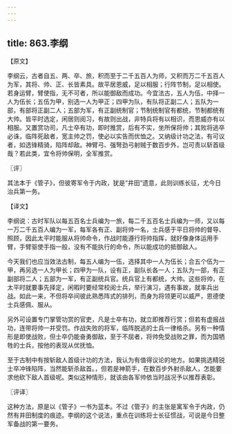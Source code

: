 ```yaml
---
---
---
```

title: 863.李纲
---



【原文】

李纲云，古者自五、两、卒、旅，积而至于二千五百人为师，又积而万二千五百人为军，其将、帅、正、长皆素具。故平居恩威，足以相服；行阵节制，足以相使。若身运臂，臂使指，无不可者，所以能御敌而成功。今宜法古，五人为伍，中择一人为伍长；五伍为甲，别选一人为甲正；四甲为队，有队将正副二人；五队为一部，有部将正副二人；五部为军，有正副统制官；节制统制官有都统，节制都统有大帅。皆平时选定，闲居则阅习，有故则出战，非特兵将有以相识，而恩威亦有以相服。又置赏功司，凡士卒有功，即时推赏，后有不实，坐所保将帅；其败将逃卒必诛，临阵死敌者，宽主帅之罚，使必以实告而优恤之。又纳级计功之法，有可议者，如选锋精骑，陷阵却敌。神臂弓、强弩劲弓射贼于数百步外，岂可责以斩首级哉？若此类，宜令将帅保明，全军推赏。

〖评〗

其法本于《管子》，但彼寄军令于内政，犹是“井田”遗意，此则训练长征，尤今日治兵第一务。

【译文】

李纲说：古时军队以每五百名士兵编为一旅，每二千五百名士兵编为一师，又以每一万二千五百人编为一军，每军各有正、副将帅一名，士兵感于平日将帅的督导、照顾，因此太平时能服从将帅命令，作战时能遵行将帅指挥，就好像身体运用手臂，手臂驱使手指一般，没有不能执行的命令，所以能成功的抵御敌人。

今天我们也应当效法古制，每五人编为一伍，选择其中一人为伍长；合五个伍为一甲，再另选一人为甲长；四甲为一队，设有正，副队长各一人；五队为一部，有正副部将二人；五部为一军，有正副统兵官。统兵官上有都统，大帅。这些将帅，在太平时就要事先择定，闲暇时要经常校阅士兵，举行演习，遇有事故，就率兵出战。如此一来，不但将卒间彼此熟悉阵式的排列，而身为将领更可以威严，恩德使士兵感佩、服从。

另外可设置专门掌管功赏的官吏，凡是士卒有功，就立即推荐行赏；但若有虚报战功，连带将帅一并受罚。作战失败的将军，临阵脱逃的士兵一律格杀。另有一种情形是即使战败，但士卒仍能奋勇御敌，至于不屈者，将帅免受战败之罪，而为国牺牲的士兵，按他的表现从优抚恤。

至于古制中有按斩敌人首级计功的方法，我认为有值得议论的地方。如果挑选精锐士卒冲锋陷阵，当然能斩杀敌首。，但若是神箭手，在数百步外射杀敌人，怎能要求他砍下敌人首级呢。类似这种情形，就该由各军帅依当时战况予以推荐表彰。

〖评译〗

这种方法，原是以《管子》一书为蓝本。不过《管子》的主张是寓军令于内政，仍然有井田制度的痕迹。李纲的这个说法，重点在训练将士长征惯战，可说是今日整军备战的第一要务。